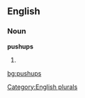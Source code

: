 
==English==

===Noun===
'''pushups'''

# {{plural of|[[pushup]]}}

[[Category:English plurals]]

[[bg:pushups]]